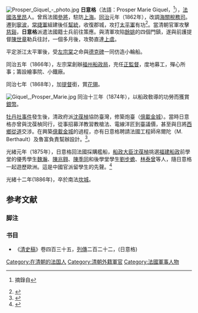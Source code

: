 {{noteTA
|1=zh-cn:戛纳; zh-tw:坎城; zh-hk:康城;
}}

[[File:Prosper_Giquel_-_photo.jpg|thumb]]
'''日意格'''（法語：Prosper Marie Giquel，{{bd|1835年|11月20日|1886年|2月19日}}<ref>{{cite web|language=fr|title=1835 ⇒ Naissance – le 20 novembre 1835 à Lorient – de Prosper Gicquel|website=Si Lorient m était conté|url=https://silorientmetaitconte.net/1835-naissance-le-20-novembre-1835-a-lorient-de-prosper-gicquel/|access-date=2019-12-23|archive-date=2020-08-05|archive-url=https://web.archive.org/web/20200805184757/https://silorientmetaitconte.net/1835-naissance-le-20-novembre-1835-a-lorient-de-prosper-gicquel/|dead-url=no}} 摘錄自{{cite magazine|title=''Au-delà des remparts'' | editor=Université du temps libre PL|location=Lorient, France | year=1993年| issn=1240-1250|asin=B0014N5A1Q| language=fr}}</ref>），[[法國|法國]][[洛里昂|洛里昂]]人。曾爲法國[[參將|參將]]，駐防[[上海|上海]]。[[同治|同治]]元年（1862年），改調[[中国海关总税务司|海關稅務司]]。遷到[[寧波|寧波]]，[[常捷軍|常捷軍]]組建後任[[幫統|幫統]]，收復郡城，攻打[[太平軍|太平軍]]有功<ref name="季平子2001">{{cite book|author=季平子|title=從鴉片戰争到甲午戰争|url=https://books.google.com/books?id=a6py7MWl3qIC&pg=PA449|year=2001年|publisher=知書房出版集團|isbn=978-957-9663-87-8|page=p. 449|access-date=2019-03-01|archive-date=2019-08-10|archive-url=https://web.archive.org/web/20190810221903/https://books.google.com/books?id=a6py7MWl3qIC&pg=PA449|dead-url=no}}</ref>。當清朝官軍攻擊[[慈谿|慈谿]]，'''日意格'''派遣法國籍士兵前往策應。與清軍攻陷[[餘姚|餘姚]]的四個​​門鎮，遂與前護提督[[陳世章|陳世章]]勒兵往討，一個多月後，攻勢直達[[上虞|上虞]]。

平定浙江太平軍後，受[[左宗棠|左宗棠]]之命與[[德克碑|德克碑]]一同仿造小輪船。

同治五年（1866年），左宗棠創辦[[福州船政局|福州船政局]]，充任[[正監督|正監督]]，度地募工，殫心所事；籌設繪事院、小鐵廠。

同治七年（1868年），加[[提督|提督]]銜，賞[[花翎|花翎]]。

[[File:Giquel,_Prosper_Marie.jpg|thumb]]
同治十三年（1874年），以船政敎導的功勞而獲賞[[銀幣|銀幣]]。

[[牡丹社事件|牡丹社事件]]發生後，清政府派[[沈葆楨|沈葆楨]]協防臺灣，修築炮臺（[[億載金城|億載金城]]）。當時日意格亦曾與沈葆楨同行，從事招募洋教習教槍法、電線洋匠到臺議價，甚至與日將[[西鄉從道|西鄉從道]]交涉。在興築[[億載金城|億載金城]]的過程，亦有日意格聘請法國工程師帛爾陀（M. Berthault）及魯富負責幫辦設計。<ref name=十八>{{cite book |author=[[何培夫|何培夫]]|title=〈億載金城史蹟研究〉 |date= |publisher=《成功大學歷史學系歷史學報》 |location=臺南 |isbn= }}</ref>{{rp|304}}。

光緒元年（1875年），日意格回法國採購艦船，[[總理船政大臣|船政大臣]][[沈葆楨|沈葆楨]]挑選[[福建船政|福建船政]]前學堂的優秀學生[[魏瀚|魏瀚]]、[[陳兆翱|陳兆翱]]、[[陳季同|陳季同]]和後學堂學生[[劉步蟾|劉步蟾]]、[[林泰曾|林泰曾]]等人，隨日意格一起遊歷歐洲。這是中國官派留學生的先聲。<ref>{{Cite web|url=http://www.81.cn/hj/2013-09/16/content_5502321_3.htm|title=1877：中国海军的首次“远航”|website=中国军网|accessdate=2019-12-23|archive-date=2019-12-23|archive-url=https://web.archive.org/web/20191223132508/http://www.81.cn/hj/2013-09/16/content_5502321_3.htm|dead-url=no}}</ref>

光緒十二年(1886年)，卒於南法[[坎城|坎城]]。

{{Commons Category|Prosper Giquel}}

==参考文献==
===脚注===
{{Reflist}}

===书目===
*《[[清史稿|清史稿]]》卷四百三十五，[[列傳|列傳]]二百二十二，(日意格)

{{Authority control}}
{{DEFAULTSORT:Giquel, Prosper}}
[[Category:在清朝的法国人|Category:在清朝的法国人]] 
[[Category:清朝外籍軍官|Category:清朝外籍軍官]]
[[Category:法國軍事人物|Category:法國軍事人物]]